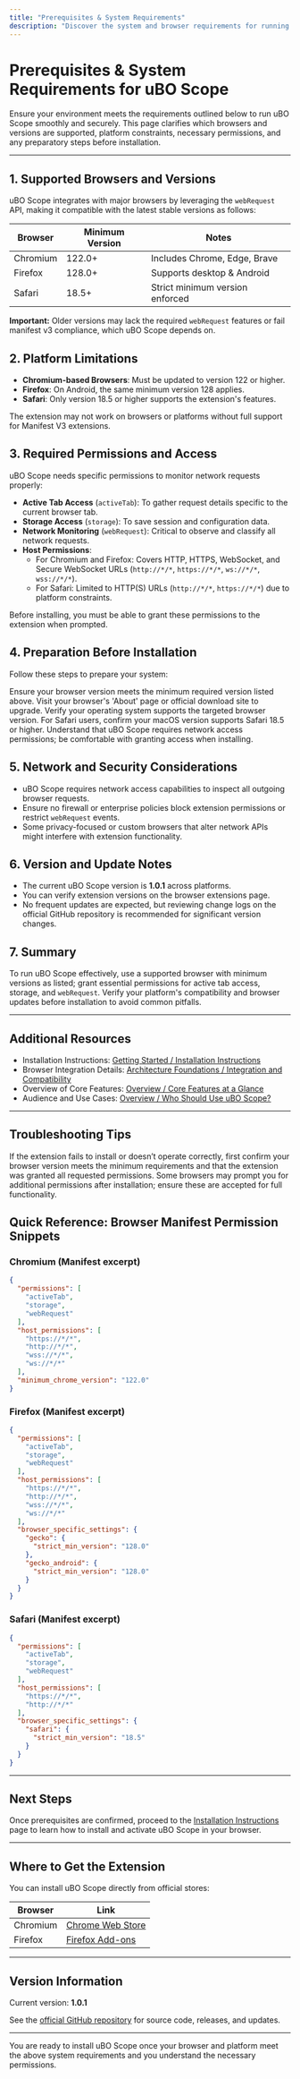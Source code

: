 ```yaml
---
title: "Prerequisites & System Requirements"
description: "Discover the system and browser requirements for running uBO Scope. This page details supported browser versions, platform limitations, and essential preparation before installing the extension."
---
```


# Prerequisites & System Requirements for uBO Scope

Ensure your environment meets the requirements outlined below to run uBO Scope smoothly and securely. This page clarifies which browsers and versions are supported, platform constraints, necessary permissions, and any preparatory steps before installation.

---

## 1. Supported Browsers and Versions

uBO Scope integrates with major browsers by leveraging the `webRequest` API, making it compatible with the latest stable versions as follows:

| Browser   | Minimum Version | Notes                          |
|-----------|-----------------|--------------------------------|
| Chromium  | 122.0+          | Includes Chrome, Edge, Brave   |
| Firefox   | 128.0+          | Supports desktop & Android     |
| Safari    | 18.5+           | Strict minimum version enforced |


**Important:** Older versions may lack the required `webRequest` features or fail manifest v3 compliance, which uBO Scope depends on.

## 2. Platform Limitations

- **Chromium-based Browsers**: Must be updated to version 122 or higher.
- **Firefox**: On Android, the same minimum version 128 applies.
- **Safari**: Only version 18.5 or higher supports the extension's features.

The extension may not work on browsers or platforms without full support for Manifest V3 extensions.

## 3. Required Permissions and Access

uBO Scope needs specific permissions to monitor network requests properly:

- **Active Tab Access** (`activeTab`): To gather request details specific to the current browser tab.
- **Storage Access** (`storage`): To save session and configuration data.
- **Network Monitoring** (`webRequest`): Critical to observe and classify all network requests. 
- **Host Permissions**: 
  - For Chromium and Firefox: Covers HTTP, HTTPS, WebSocket, and Secure WebSocket URLs (`http://*/*`, `https://*/*`, `ws://*/*`, `wss://*/*`).
  - For Safari: Limited to HTTP(S) URLs (`http://*/*`, `https://*/*`) due to platform constraints.

Before installing, you must be able to grant these permissions to the extension when prompted.

## 4. Preparation Before Installation

Follow these steps to prepare your system:

<Steps>
<Step title="Update Your Browser">
Ensure your browser version meets the minimum required version listed above. Visit your browser's 'About' page or official download site to upgrade.
</Step>
<Step title="Check Platform Compatibility">
Verify your operating system supports the targeted browser version. For Safari users, confirm your macOS version supports Safari 18.5 or higher.
</Step>
<Step title="Review Permissions">
Understand that uBO Scope requires network access permissions; be comfortable with granting access when installing.
</Step>
</Steps>

## 5. Network and Security Considerations

- uBO Scope requires network access capabilities to inspect all outgoing browser requests.
- Ensure no firewall or enterprise policies block extension permissions or restrict `webRequest` events.
- Some privacy-focused or custom browsers that alter network APIs might interfere with extension functionality.

## 6. Version and Update Notes

- The current uBO Scope version is **1.0.1** across platforms.
- You can verify extension versions on the browser extensions page.
- No frequent updates are expected, but reviewing change logs on the official GitHub repository is recommended for significant version changes.

## 7. Summary

To run uBO Scope effectively, use a supported browser with minimum versions as listed; grant essential permissions for active tab access, storage, and `webRequest`. Verify your platform's compatibility and browser updates before installation to avoid common pitfalls.


---

## Additional Resources

- Installation Instructions: [Getting Started / Installation Instructions](/getting-started/setup-installation/installation-instructions)
- Browser Integration Details: [Architecture Foundations / Integration and Compatibility](/overview/architecture-foundations/integration-and-compatibility)
- Overview of Core Features: [Overview / Core Features at a Glance](/overview/introduction-essentials/core-features-overview)
- Audience and Use Cases: [Overview / Who Should Use uBO Scope?](/overview/introduction-essentials/audience-and-use-cases)

---

## Troubleshooting Tips

<Tip>
If the extension fails to install or doesn’t operate correctly, first confirm your browser version meets the minimum requirements and that the extension was granted all requested permissions.
</Tip>
<Warning>
Some browsers may prompt you for additional permissions after installation; ensure these are accepted for full functionality.
</Warning>


## Quick Reference: Browser Manifest Permission Snippets

### Chromium (Manifest excerpt)
```json
{
  "permissions": [
    "activeTab",
    "storage",
    "webRequest"
  ],
  "host_permissions": [
    "https://*/*",
    "http://*/*",
    "wss://*/*",
    "ws://*/*"
  ],
  "minimum_chrome_version": "122.0"
}
```

### Firefox (Manifest excerpt)
```json
{
  "permissions": [
    "activeTab",
    "storage",
    "webRequest"
  ],
  "host_permissions": [
    "https://*/*",
    "http://*/*",
    "wss://*/*",
    "ws://*/*"
  ],
  "browser_specific_settings": {
    "gecko": {
      "strict_min_version": "128.0"
    },
    "gecko_android": {
      "strict_min_version": "128.0"
    }
  }
}
```

### Safari (Manifest excerpt)
```json
{
  "permissions": [
    "activeTab",
    "storage",
    "webRequest"
  ],
  "host_permissions": [
    "https://*/*",
    "http://*/*"
  ],
  "browser_specific_settings": {
    "safari": {
      "strict_min_version": "18.5"
    }
  }
}
```

---

## Next Steps

Once prerequisites are confirmed, proceed to the [Installation Instructions](/getting-started/setup-installation/installation-instructions) page to learn how to install and activate uBO Scope in your browser.


---

## Where to Get the Extension

You can install uBO Scope directly from official stores:

| Browser   | Link                                                      |
|-----------|-----------------------------------------------------------|
| Chromium  | [Chrome Web Store](https://chromewebstore.google.com/detail/ubo-scope/bbdpgcaljkaaigfcomhidmneffjjjfgp) |
| Firefox   | [Firefox Add-ons](https://addons.mozilla.org/firefox/addon/ubo-scope/) |


---

## Version Information

Current version: **1.0.1**

See the [official GitHub repository](https://github.com/gorhill/uBO-Scope) for source code, releases, and updates.


---

<Check>
You are ready to install uBO Scope once your browser and platform meet the above system requirements and you understand the necessary permissions.
</Check>



